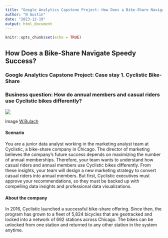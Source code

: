 ```yaml
---
title: "Google Analytics Capstone Project: How Does a Bike-Share Navigate Speedy Success?"
author: "N Austin"
date: "2023-12-19"
output: html_document
---
```


```r
knitr::opts_chunk$set(echo = TRUE)
```

## How Does a Bike-Share Navigate Speedy Success?

### Google Analytics Capstone Project: Case stay 1. Cyclistic Bike-Share

### Business question: How do annual members and casual riders use Cyclistic bikes differently?

![](https://upload.wikimedia.org/wikipedia/commons/thumb/8/87/00_2141_Bicycle-sharing_systems_-_Sweden.jpg/290px-00_2141_Bicycle-sharing_systems_-_Sweden.jpg)

Image [W.Bulach](https://commons.wikimedia.org/wiki/User:W._Bulach)

#### Scenario

You are a junior data analyst working in the marketing analyst team at Cyclistic, a bike-share company in Chicago. The director of marketing believes the company’s future success depends on maximizing the number of annual memberships. Therefore, your team wants to understand how casual riders and annual members use Cyclistic bikes differently. From these insights, your team will
design a new marketing strategy to convert casual riders into annual members. But first, Cyclistic executives must approve your recommendations, so they must be backed up with compelling data insights and professional data visualizations.

#### About the company

In 2016, Cyclistic launched a successful bike-share offering. Since then, the program has grown to a fleet of 5,824 bicycles that are geotracked and locked into a network of 692 stations across Chicago. The bikes can be unlocked from one station and returned to any other station in the system anytime.


